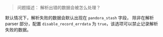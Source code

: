 > 问题描述： 解析出错的数据会被怎么处理？

 默认情况下，解析失败的数据会默认出现在 `pandora_stash` 字段， 除非在解析 parser 部分，配置 `disable_record_errdata` 为 `true`，该选项可以禁止记录解析失败的数据。